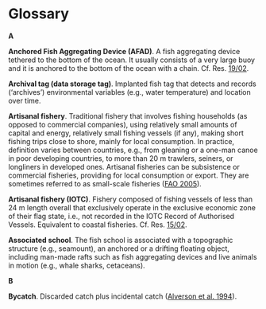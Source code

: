 # Glossary

**A**

**Anchored Fish Aggregating Device (AFAD)**. A fish aggregating device tethered to the bottom of the ocean. It usually consists of a very large buoy and it is anchored to the bottom of the ocean with a chain. Cf. Res. [19/02](https://iotc.org/cmm/resolution-1902-procedures-fish-aggregating-devices-fads-management-plan).

**Archival tag (data storage tag)**. Implanted fish tag that detects and records (‘archives’) environmental variables (e.g., water temperature) and location over time.

**Artisanal fishery**. Traditional fishery that involves fishing households (as opposed to commercial companies), using relatively small amounts of capital and energy, relatively small fishing vessels (if any), making short fishing trips close to shore, mainly for local consumption. In practice, definition varies between countries, e.g., from gleaning or a one-man canoe in poor developing countries, to more than 20 m trawlers, seiners, or longliners in developed ones. Artisanal fisheries can be subsistence or commercial fisheries, providing for local consumption or export. They are sometimes referred to as small-scale fisheries ([FAO 2005](https://www.fao.org/documents/card/en/c/ae76ef51-be20-5e71-aec5-b469e5e0a673)).

**Artisanal fishery (IOTC)**. Fishery composed of fishing vessels of less than 24 m length overall that exclusively operate in the exclusive economic zone of their flag state, i.e., not recorded in the IOTC Record of Authorised Vessels. Equivalent to coastal fisheries. Cf. Res. [15/02](https://www.iotc.org/cmm/resolution-1502-mandatory-statistical-reporting-requirements-iotc-contracting-parties-and).

**Associated school**. The fish school is associated with a topographic structure (e.g., seamount), an anchored or a drifting floating object, including man-made rafts such as fish aggregating devices and live animals in motion (e.g., whale sharks, cetaceans).

**B**

**Bycatch**. Discarded catch plus incidental catch ([Alverson et al. 1994](https://www.fao.org/3/t4890e/T4890E00.htm)).

<!-- By catch: All species, other than the 16 species listed in Annex B of the IOTC Agreement, caught or interacted with by  -->
<!-- fisheries for tuna and tuna-like species in the IOTC area of competence. A bycatch species includes those non-IOTC  -->
<!-- species which are (a) retained (byproduct), (b) incidentally taken in a fishery and returned to the sea (discarded); or (c)  -->
<!-- incidentally affected by interacting with fishing equipment in the fishery, but not taken -->

<!-- Effort. A measure of the resources used to harvest a fishery‟s stocks. The measure of effort appropriate for a fishery depends on  -->
<!-- the methods used and the management arrangements. Common measures include the number of vessels, the number of hooks set  -->
<!-- and the number of fishing days or nights. -->

<!-- Exclusive Economic Zone (EEZ). The area that extends from the limit of the territorial sea, which is 12 nautical miles offshore  -->
<!-- from the territorial sea baseline, to a maximum of 200 nautical miles, measured from the territorial sea baseline. The EEZ is less  -->
<!-- than 200 nautical miles in extent where it coincides with the EEZ of another country. In this case the boundaries between the two  -->
<!-- countries are defined by treaty. -->

<!-- Discard: Any part of the catch that is returned to the sea, whether dead or alive. -->

<!-- Fish-aggregating device (FAD). Buoys and platforms used to attract and „hold‟ pelagic fishes to enhance fishing. Can be as  -->
<!-- simple as a floating log or bamboo raft, but tuna fishers setting purse seine nets around tuna schools now deploy sophisticated  -->
<!-- FADs that allow satellite tracking and interrogation of information, such as sea surface temperature. -->
<!-- ##CECOFAD clasifications for FAD/FOBs???### -->

<!-- Fork length (FL). Length of a fish measured as the distance between the tip of the snout and the point of the fork or „V‟ of the  -->
<!-- tail. Commonly used to record the length of commercial fish because it is little affected by damage to the tail fin (c.f. Total  -->
<!-- length). Fork length is measured flat, from point to point, not by stretching a tape along the body surface, which would result in a  -->
<!-- longer measurement for full-bodied fish like tuna. See also Lower-jaw fork length. -->

<!-- ### GEAR TYPES check ISSCFG descirption/codes#### -->


<!-- Retained catches ## check cwp/? definitions??## -->

